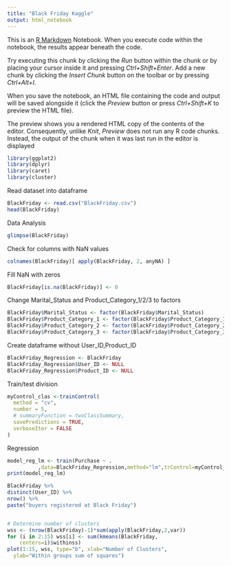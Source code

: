 ```yaml
---
title: "Black Friday Kaggle"
output: html_notebook
---
```


This is an [R Markdown](http://rmarkdown.rstudio.com) Notebook. When you execute code within the notebook, the results appear beneath the code. 

Try executing this chunk by clicking the *Run* button within the chunk or by placing your cursor inside it and pressing *Ctrl+Shift+Enter*. 
Add a new chunk by clicking the *Insert Chunk* button on the toolbar or by pressing *Ctrl+Alt+I*.

When you save the notebook, an HTML file containing the code and output will be saved alongside it (click the *Preview* button or press *Ctrl+Shift+K* to preview the HTML file).

The preview shows you a rendered HTML copy of the contents of the editor. Consequently, unlike *Knit*, *Preview* does not run any R code chunks. Instead, the output of the chunk when it was last run in the editor is displayed

```r
library(ggplot2)
library(dplyr)
library(caret)
library(cluster)
```


Read dataset into dataframe

```r
BlackFriday <- read.csv("BlackFriday.csv")
head(BlackFriday)
```

Data Analysis

```r
glimpse(BlackFriday)
```


Check for columns with NaN values

```r
colnames(BlackFriday)[ apply(BlackFriday, 2, anyNA) ]
```

Fill NaN with zeros

```r
BlackFriday[is.na(BlackFriday)] <- 0
```


Change Marital_Status and Product_Category_1/2/3 to factors
```r
BlackFriday$Marital_Status <- factor(BlackFriday$Marital_Status)
BlackFriday$Product_Category_1 <- factor(BlackFriday$Product_Category_1)
BlackFriday$Product_Category_2 <- factor(BlackFriday$Product_Category_2)
BlackFriday$Product_Category_3 <- factor(BlackFriday$Product_Category_3)
```



























Create dataframe without User_ID,Product_ID

```r
BlackFriday_Regression <- BlackFriday
BlackFriday_Regression$User_ID <- NULL
BlackFriday_Regression$Product_ID <- NULL

```


Train/test division
```r
myControl_clas <-trainControl(
  method = "cv",
  number = 5,
  # summaryFunction = twoClassSummary,
  savePredictions = TRUE,
  verboseIter = FALSE
)
```

Regression

```r
model_reg_lm <- train(Purchase ~ .
          ,data=BlackFriday_Regression,method="lm",trControl=myControl_clas)
print(model_reg_lm)
```




```r
BlackFriday %>%
distinct(User_ID) %>%
nrow() %>%
paste("buyers registered at Black Friday")
```


```r
```



```r
# Determine number of clusters
wss <- (nrow(BlackFriday)-1)*sum(apply(BlackFriday,2,var))
for (i in 2:15) wss[i] <- sum(kmeans(BlackFriday, 
  	centers=i)$withinss)
plot(1:15, wss, type="b", xlab="Number of Clusters",
  ylab="Within groups sum of squares")
```

